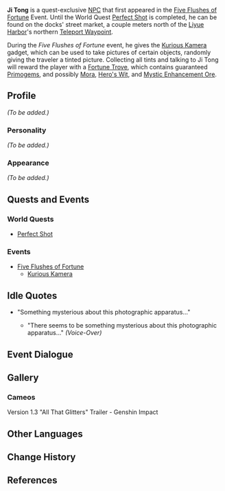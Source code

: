 {{Meta
<!-- Remove this template after adding the missing info -->
|missing_NPC_profile  = yes
}}
{{Character Infobox
|image            = NPC Ji Tong.png
|type             = Quest NPC
|region           = Liyue
|title            = Merchant
|voiceEN          = [https://www.yongyeavo.com/ Yong Yea]<ref>Yong Yea: [https://www.yongyeavo.com/resume EN VA's Website]</ref>
}}
'''Ji Tong''' is a quest-exclusive [[NPC]] that first appeared in the [[Five Flushes of Fortune]] Event. Until the World Quest [[Perfect Shot]] is completed, he can be found on the docks' street market, a couple meters north of the [[Liyue Harbor]]'s northern [[Teleport Waypoint]].

During the ''Five Flushes of Fortune'' event, he gives the [[Kurious Kamera]] gadget, which can be used to take pictures of certain objects, randomly giving the traveler a tinted picture. Collecting all tints and talking to Ji Tong will reward the player with a [[Five Flushes of Fortune#Fortune Trove|Fortune Trove]], which contains guaranteed [[Primogem]]s, and possibly [[Mora]], [[Hero's Wit]], and [[Mystic Enhancement Ore]].

==Profile==
<!-- detailed story/lore information goes here -->
''(To be added.)''

===Personality===
''(To be added.)''

===Appearance===
''(To be added.)''

==Quests and Events==
===World Quests===
*[[Perfect Shot]]

===Events===
*[[Five Flushes of Fortune]]
**[[Kurious Kamera (Quest)|Kurious Kamera]]

==Idle Quotes==
*"Something mysterious about this photographic apparatus..."
**{{A|VO Ji Tong 01 (Lantern Rite).ogg}} "There seems to be something mysterious about this photographic apparatus..." ''(Voice-Over)''

==Event Dialogue==
{{Transclude|Five Flushes of Fortune/Story|Ji Tong's Event Dialogue}}

<!--==Trivia==
-->

==Gallery==
===Cameos===
<gallery hideaddbutton="true" captionalign="center">
Version 1.3 "All That Glitters" Trailer - Genshin Impact
</gallery>

==Other Languages==
{{Other Languages|default_hidden = 1
|en      = Ji Tong
|zhs     = 季同
|zhs_rm  = Jì Tóng
|zht     = 季同
|zht_rm  = Jì Tóng
|ja      = 季同
|ja_rm   = Ki Dou{{Assumed}}
|ko      = {{tt|동|同}}식
|ko_rm   = Dongsik
|es      = Ji Tong
|fr      = Jitong
|ru      = Цзи Тун
|th      = Ji Tong
|vi      = Ji Tong
|de      = Ji Tong
|id      = Ji Tong
|pt      = Jitong
}}

==Change History==
{{Change History|1.3}}

==References==
{{Reflist}}